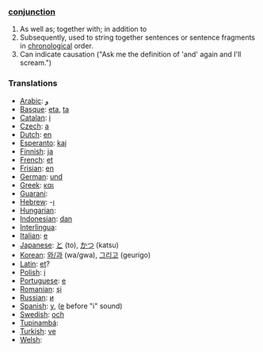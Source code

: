 ===[[conjunction]]===

# As well as; together with; in addition to
# Subsequently, used to string together sentences or sentence fragments in [[chronological]] order.
# Can indicate causation ("Ask me the definition of 'and' again and I'll scream.")

===Translations===

*[[Arabic]]: [[و]]
*[[Basque]]: [[eta]], [[ta]]
*[[Catalan]]: [[i]]
*[[Czech]]: [[a]]
*[[Dutch]]: [[en]]
*[[Esperanto]]: [[kaj]]
*[[Finnish]]: [[ja]]
*[[French]]: [[et]]
*[[Frisian]]: [[en]]
*[[German]]: [[und]]
*[[Greek]]: [[και]]
*[[Guarani]]: [[]]
*[[Hebrew]]: -[[ו]]
*[[Hungarian]]: [[]]
*[[Indonesian]]: [[dan]]
*[[Interlingua]]: [[]]
*[[Italian]]: [[e]]
*[[Japanese]]: [[と]] (to), [[かつ]] (katsu)
*[[Korean]]: [[와/과]] (wa/gwa), [[그리고]] (geurigo)
*[[Latin]]: [[et]]?
*[[Polish]]: [[i]]
*[[Portuguese]]: [[e]]
*[[Romanian]]: [[şi]]
*[[Russian]]: [[и]]
*[[Spanish]]: [[y]], ([[e]] before "i" sound)
*[[Swedish]]: [[och]]
*[[Tupinambá]]: [[]]
*[[Turkish]]: [[ve]]
*[[Welsh]]: [[]]